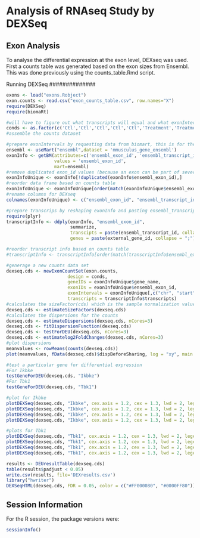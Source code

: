 Analysis of RNAseq Study by DEXSeq
==================================


Exon Analysis
-------------
To analyse the differential expression at the exon level, DEXseq was used.  First a counts table was generated based on the exon sizes from Ensembl.  This was done previously using the counts_table.Rmd script.

Running DEXSeq
##############

```r
exons <- load("exons.Robject")
exon.counts <- read.csv("exon_counts_table.csv", row.names="X")
require(DEXSeq)
require(biomaRt)

#will have to figure out what transcripts will equal and what exonIntervals will equal
conds <- as.factor(c('Ctl','Ctl','Ctl','Ctl','Ctl','Treatment','Treatment','Treatment','Treatment','Treatment'))
#assemble the counts dataset

#prepare exonIntervals by requesting data from biomart, this is for the current mouse assembly from ensembl
ensembl <- useMart("ensembl",dataset = 'mmusculus_gene_ensembl')
exonInfo <- getBM(attributes=c('ensembl_exon_id', 'ensembl_transcript_id', 'ensembl_gene_id', 'exon_chrom_start', 'exon_chrom_end', 'strand', 'chromosome_name', 'external_gene_id'), 
                  values = 'ensembl_exon_id',
                  mart=ensembl)
#remove duplicated exon_id values (because an exon can be part of several transcripts)
exonInfoUnique <- exonInfo[!duplicated(exonInfo$ensembl_exon_id),] 
#reorder data frame based on counts table
exonInfoUnique <- exonInfoUnique[order(match(exonInfoUnique$ensembl_exon_id,rownames(exon.counts))),]
#rename columns for DEXseq
colnames(exonInfoUnique) <- c("ensembl_exon_id", "ensembl_transcript_id", "ensembl_gene_id" , "start", "end", "strand", "chr", "gene_name")

#prepare transcrips by reshaping exonInfo and pasting ensembl_transcript_id values together for each ensembl_exon_id
require(plyr)
transcriptInfo <- ddply(exonInfo, "ensembl_exon_id", 
                        summarize, 
                        transcipts = paste(ensembl_transcript_id, collapse = ";"),
                        genes = paste(external_gene_id, collapse = ";"))

#reorder transcript info based on counts table
#transcriptInfo <- transcriptInfo[order(match(transcriptInfo$ensembl_exon_id,rownames(exon.counts))),]

#generage a new counts data set
dexseq.cds <- newExonCountSet(exon.counts, 
                       design = conds, 
                       geneIDs = exonInfoUnique$gene_name, 
                       exonIDs = exonInfoUnique$ensembl_exon_id,
                       exonIntervals = exonInfoUnique[,c("chr", "start", "end", "strand")] ,
                       transcripts = transcriptInfo$transcripts)
#calculates the sizeFactor(cds) which is the sample normalization value
dexseq.cds <- estimateSizeFactors(dexseq.cds)
#calculates the dispersions for the counts
dexseq.cds <- estimateDispersions(dexseq.cds, nCores=3)
dexseq.cds <- fitDispersionFunction(dexseq.cds)
dexseq.cds <- testForDEU(dexseq.cds, nCores=3)
dexseq.cds <- estimatelog2FoldChanges(dexseq.cds, nCores=3)
#plot dispersions
meanvalues <- rowMeans(counts(dexseq.cds))
plot(meanvalues, fData(dexseq.cds)$dispBeforeSharing, log = "xy", main = "mean vs CR dispersion")

#test a particular gene for differential expression
#For Ikbke
testGeneForDEU(dexseq.cds, "Ikbke")
#For Tbk1
testGeneForDEU(dexseq.cds, "Tbk1")

#plot for Ikbke
plotDEXSeq(dexseq.cds, "Ikbke", cex.axis = 1.2, cex = 1.3, lwd = 2, legend = TRUE, displayTranscripts=TRUE)
plotDEXSeq(dexseq.cds, "Ikbke", cex.axis = 1.2, cex = 1.3, lwd = 2, legend = TRUE, expression = FALSE, norCounts = TRUE)
plotDEXSeq(dexseq.cds, "Ikbke", cex.axis = 1.2, cex = 1.3, lwd = 2, legend = TRUE, expression = FALSE, splicing = TRUE)
plotDEXSeq(dexseq.cds, "Ikbke", cex.axis = 1.2, cex = 1.3, lwd = 2, legend = TRUE, expression = TRUE, splicing = TRUE)

#plots for Tbk1
plotDEXSeq(dexseq.cds, "Tbk1", cex.axis = 1.2, cex = 1.3, lwd = 2, legend = TRUE, displayTranscripts=TRUE)
plotDEXSeq(dexseq.cds, "Tbk1", cex.axis = 1.2, cex = 1.3, lwd = 2, legend = TRUE, expression = FALSE, norCounts = TRUE)
plotDEXSeq(dexseq.cds, "Tbk1", cex.axis = 1.2, cex = 1.3, lwd = 2, legend = TRUE, expression = FALSE, splicing = TRUE)
plotDEXSeq(dexseq.cds, "Tbk1", cex.axis = 1.2, cex = 1.3, lwd = 2, legend = TRUE, expression = TRUE, splicing = TRUE)

results <- DEUresultTable(dexseq.cds)
table(results$padjust < 0.05)
write.csv(results, file='DEXresults.csv')
library("hwriter")
DEXSeqHTML(dexseq.cds, FDR = 0.05, color = c("#FF000080", "#0000FF80"))
```

Session Information
-------------------

For the R session, the package versions were:

```r
sessionInfo()
```